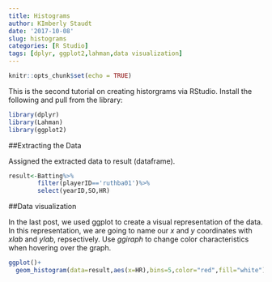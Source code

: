```yaml
---
title: Histograms
author: KImberly Staudt
date: '2017-10-08'
slug: histograms
categories: [R Studio]
tags: [dplyr, ggplot2,lahman,data visualization]
---
```



```r
knitr::opts_chunk$set(echo = TRUE)
```

This is the second tutorial on creating historgrams via RStudio.
Install the following and pull from the library:

```r
library(dplyr)
library(Lahman)
library(ggplot2)
```

##Extracting the Data

Assigned the extracted data to result (dataframe).
```r
result<-Batting%>%
        filter(playerID=='ruthba01')%>%
        select(yearID,SO,HR)
```

##Data visualization

In the last post, we used ggplot to create a visual representation of the data. In this representation, we are going to name our <i>x</i> and <i>y</i> coordinates with <i>xlab</i> and <i>ylab</i>, repsectively.  Use <i>ggiraph</i> to change color characteristics when hovering over the graph.
```r

ggplot()+
  geom_histogram(data=result,aes(x=HR),bins=5,color="red",fill="white")

```






